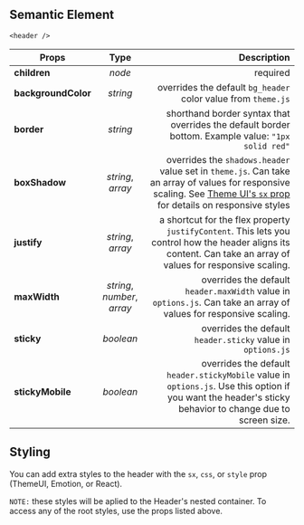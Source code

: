 
<Title type="header" title="Header">
  <Styled.p>
    The Header component is your site's primary header container that wraps the
    logo, site navigation, and header widgets.
  </Styled.p>
  <Styled.p>
    This component is a flexbox container so you can use the{" "}
    <span>justify</span> prop to declare how its contents are positioned.
  </Styled.p>
  <Styled.p>
    For example, you may want to use{" "}
    <span>justify=&#123;["center", "space-between"]&#125;</span> for centered
    navigation on desktop and standard spacing on mobile.
  </Styled.p>
</Title>

## Semantic Element

`<header />`

| Props               |            Type             |                                                                                                                                                                                           Description |
| ------------------- | :-------------------------: | ----------------------------------------------------------------------------------------------------------------------------------------------------------------------------------------------------: |
| **children**        |           _node_            |                                                                                                                                                                                              required |
| **backgroundColor** |          _string_           |                                                                                                                                         overrides the default `bg_header` color value from `theme.js` |
| **border**          |          _string_           |                                                                                                    shorthand border syntax that overrides the default border bottom. Example value: `"1px solid red"` |
| **boxShadow**       |      _string_, _array_      | overrides the `shadows.header` value set in `theme.js`. Can take an array of values for responsive scaling. See [Theme UI's `sx` prop](https://theme-ui.com/sx-prop) for details on responsive styles |
| **justify**         |      _string_, _array_      |                                       a shortcut for the flex property `justifyContent`. This lets you control how the header aligns its content. Can take an array of values for responsive scaling. |
| **maxWidth**        | _string_, _number_, _array_ |                                                                                    overrides the default `header.maxWidth` value in `options.js`. Can take an array of values for responsive scaling. |
| **sticky**          |          _boolean_          |                                                                                                                                           overrides the default `header.sticky` value in `options.js` |
| **stickyMobile**    |          _boolean_          |                                             overrides the default `header.stickyMobile` value in `options.js`. Use this option if you want the header's sticky behavior to change due to screen size. |

## Styling

You can add extra styles to the header with the `sx`, `css`, or `style` prop (ThemeUI, Emotion, or React).

`NOTE:` these styles will be aplied to the Header's nested container. To access any of the root styles, use the props listed above.
